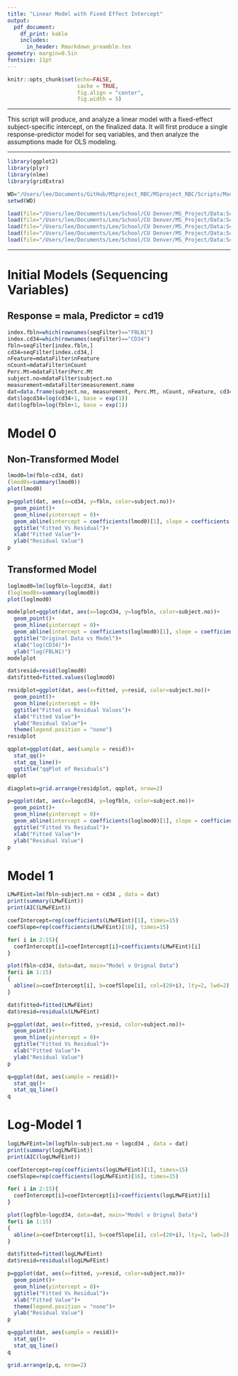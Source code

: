```yaml
---
title: "Linear Model with Fixed Effect Intercept"
output: 
  pdf_document:
    df_print: kable
    includes:
      in_header: Rmarkdown_preamble.tex
geometry: margin=0.5in
fontsize: 11pt
---
```


<!------------------------------------------------------------------------------>
<!--  ####  KNITR Setup & Script Information   #### -->
<!------------------------------------------------------------------------------>

<!--  ####  KNITR Specs   #### -->
```r
knitr::opts_chunk$set(echo=FALSE, 
                      cache = TRUE, 
                      fig.align = "center",
                      fig.width = 5)
```
***

<!--  ####  Description   #### -->
\begin{center}
\LARGE{\underline{\textbf{Description}}}
\end{center}

This script will produce, and analyze a linear model with a fixed-effect subject-specific intercept, on the finalized data.  It will first produce a single response-predictor model for seq variables, and then analyze the assumptions made for OLS modeling.

***

<!--  ####  Script Dependencies   #### -->


<!--  Packages -->  
```r
library(ggplot2)
library(plyr)
library(nlme)
library(gridExtra)
```


<!--  Working Directory  -->       

```r
WD="/Users/lee/Documents/GitHub/MSproject_RBC/MSproject_RBC/Scripts/Modeling/fbln-cd34"
setwd(WD)
```


<!-- Data  &  Variables -->       
```r
load(file="/Users/lee/Documents/Lee/School/CU Denver/MS_Project/Data:Scripts/FinalData/InitialModels/InterceptOnly/alldatFilter.RData")
load(file="/Users/lee/Documents/Lee/School/CU Denver/MS_Project/Data:Scripts/FinalData/InitialModels/InterceptOnly/flowFilter.RData")
load(file="/Users/lee/Documents/Lee/School/CU Denver/MS_Project/Data:Scripts/FinalData/InitialModels/InterceptOnly/indseqFilter.RData")
load(file="/Users/lee/Documents/Lee/School/CU Denver/MS_Project/Data:Scripts/FinalData/InitialModels/InterceptOnly/mdataFilter.RData")
load(file="/Users/lee/Documents/Lee/School/CU Denver/MS_Project/Data:Scripts/FinalData/InitialModels/InterceptOnly/seqFilter.RData")
```
***
<!------------------------------------------------------------------------------>


<!------------------------------------------------------------------------------>
<!-- Begin Script -->       
<!------------------------------------------------------------------------------>

# Initial Models (Sequencing Variables)

## Response = mala, Predictor = cd19

```r
index.fbln=which(rownames(seqFilter)=="FBLN1")
index.cd34=which(rownames(seqFilter)=="CD34")
fbln=seqFilter[index.fbln,]
cd34=seqFilter[index.cd34,]
nFeature=mdataFilter$nFeature
nCount=mdataFilter$nCount
Perc.Mt=mdataFilter$Perc.Mt
subject.no=mdataFilter$subject.no
measurement=mdataFilter$measurement.name
dat=data.frame(subject.no, measurement, Perc.Mt, nCount, nFeature, cd34, fbln)
dat$logcd34=log(cd34+1, base = exp(1))
dat$logfbln=log(fbln+1, base = exp(1))
```

\vspace{10pt}
# Model 0

## Non-Transformed Model
```r
lmod0=lm(fbln~cd34, dat)
(lmod0s=summary(lmod0))
plot(lmod0)
```

```r
p=ggplot(dat, aes(x=cd34, y=fbln, color=subject.no))+
  geom_point()+
  geom_hline(yintercept = 0)+
  geom_abline(intercept = coefficients(lmod0)[1], slope = coefficients(lmod0)[2], color="BLUE")+
  ggtitle("Fitted Vs Residual")+
  xlab("Fitted Value")+
  ylab("Residual Value")
p
```


## Transformed Model
```r
loglmod0=lm(logfbln~logcd34, dat)
(loglmod0s=summary(loglmod0))
plot(loglmod0)
```
```r
modelplot=ggplot(dat, aes(x=logcd34, y=logfbln, color=subject.no))+
  geom_point()+
  geom_hline(yintercept = 0)+
  geom_abline(intercept = coefficients(loglmod0)[1], slope = coefficients(loglmod0)[2], color="BLUE")+
  ggtitle("Original Data vs Model")+
  xlab("log(CD34)")+
  ylab("log(FBLN1)")
modelplot

dat$resid=resid(loglmod0)
dat$fitted=fitted.values(loglmod0)

residplot=ggplot(dat, aes(x=fitted, y=resid, color=subject.no))+
  geom_point()+
  geom_hline(yintercept = 0)+
  ggtitle("Fitted vs Residual Values")+
  xlab("Fitted Value")+
  ylab("Residual Value")+
  theme(legend.position = "none")
residplot

qqplot=ggplot(dat, aes(sample = resid))+
  stat_qq()+
  stat_qq_line()+
  ggtitle("qqPlot of Residuals")
qqplot

diagplots=grid.arrange(residplot, qqplot, nrow=2)
```



```r
p=ggplot(dat, aes(x=logcd34, y=logfbln, color=subject.no))+
  geom_point()+
  geom_hline(yintercept = 0)+
  geom_abline(intercept = coefficients(loglmod0)[1], slope = coefficients(loglmod0)[2], color="BLUE")+
  ggtitle("Fitted Vs Residual")+
  xlab("Fitted Value")+
  ylab("Residual Value")
p
```


# Model 1
```r
LMwFEint=lm(fbln~subject.no + cd34 , data = dat)
print(summary(LMwFEint))
print(AIC(LMwFEint))

coefIntercept=rep(coefficients(LMwFEint)[1], times=15)
coefSlope=rep(coefficients(LMwFEint)[16], times=15)

for( i in 2:15){
  coefIntercept[i]=coefIntercept[i]+coefficients(LMwFEint)[i]
}

plot(fbln~cd34, data=dat, main="Model v Orignal Data")
for(i in 1:15)
{
  abline(a=coefIntercept[i], b=coefSlope[i], col=(20+i), lty=2, lwd=2)
}

dat$fitted=fitted(LMwFEint)
dat$resid=residuals(LMwFEint)

p=ggplot(dat, aes(x=fitted, y=resid, color=subject.no))+
  geom_point()+
  geom_hline(yintercept = 0)+
  ggtitle("Fitted Vs Residual")+
  xlab("Fitted Value")+
  ylab("Residual Value")
p

q=ggplot(dat, aes(sample = resid))+
  stat_qq()+
  stat_qq_line()
q
```
# Log-Model 1
```r
logLMwFEint=lm(logfbln~subject.no + logcd34 , data = dat)
print(summary(logLMwFEint))
print(AIC(logLMwFEint))

coefIntercept=rep(coefficients(logLMwFEint)[1], times=15)
coefSlope=rep(coefficients(logLMwFEint)[16], times=15)

for( i in 2:15){
  coefIntercept[i]=coefIntercept[i]+coefficients(logLMwFEint)[i]
}

plot(logfbln~logcd34, data=dat, main="Model v Orignal Data")
for(i in 1:15)
{
  abline(a=coefIntercept[i], b=coefSlope[i], col=(20+i), lty=2, lwd=2)
}

dat$fitted=fitted(logLMwFEint)
dat$resid=residuals(logLMwFEint)

p=ggplot(dat, aes(x=fitted, y=resid, color=subject.no))+
  geom_point()+
  geom_hline(yintercept = 0)+
  ggtitle("Fitted Vs Residual")+
  xlab("Fitted Value")+
  theme(legend.position = "none")+
  ylab("Residual Value")
p

q=ggplot(dat, aes(sample = resid))+
  stat_qq()+
  stat_qq_line()
q

grid.arrange(p,q, nrow=2)

```

<!------------------------------------------------------------------------------>
<!-- End Script -->       
<!------------------------------------------------------------------------------>


<!------------------------------------------------------------------------------>
<!-- Post-Script -->       
<!------------------------------------------------------------------------------>

<!-- Notes:        -->       

<!-- Compilation Errors -->       

<!-- Execution Errors -->

<!-- Next Scripts to Consider -->

<!------------------------------------------------------------------------------>

